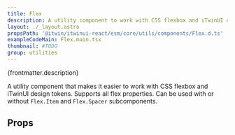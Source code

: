 ```yaml
---
title: Flex
description: A utility component to work with CSS flexbox and iTwinUI design tokens.
layout: ./_layout.astro
propsPath: '@itwin/itwinui-react/esm/core/utils/components/Flex.d.ts'
exampleCodeMain: Flex.main.tsx
thumbnail: #TODO
group: utilities
---
```



<p>{frontmatter.description}</p>

<LiveExample src={frontmatter.exampleCodeMain} />

A utility component that makes it easier to work with CSS flexbox and iTwinUI design tokens. Supports all flex properties. Can be used with or without `Flex.Item` and `Flex.Spacer` subcomponents.

## Props

<PropsTable path={frontmatter.propsPath} />
